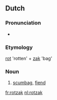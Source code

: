 ==Dutch==
===Pronunciation===
* {{audio|nl-rotzak.ogg|rotzak}}

===Etymology===
[[rot]] 'rotten' + [[zak]] 'bag'

===Noun===
{{nl-noun|g|rotzakken|rotzakje}} {{m}}

# [[scumbag]], [[fiend]]

[[fr:rotzak]]
[[nl:rotzak]]